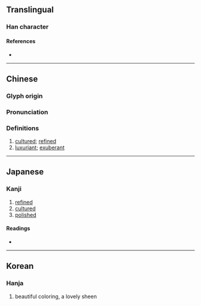 {{character info/new}}
{{also|或}}
==Translingual==

===Han character===
{{Han char|rn=59|rad=彡|as=07|sn=10|four=53100|canj=IKRM|ids=⿻或⿰丿丿}}

====References====
* {{Han ref|kx=0363.140|dkj=09983|dj=0682.120|hdz=21405.130|uh=5F67|ud=24423|bh=D17B|bd=53627}}

----

==Chinese==
{{zh-forms|alt=㦽,𢒰,戫,𢒖,郁}}

===Glyph origin===
{{Han etym}}

===Pronunciation===
{{zh-pron
|m=yù
|c=juk1
|mc=y
|oc=y
|ma=
|cat=
}}

===Definitions===
{{zh-hanzi}}

# [[cultured]]; [[refined]]
# [[luxuriant]]; [[exuberant]]

----

==Japanese==

===Kanji===
{{ja-kanji|grade=|rs=彡07}}

# [[refined]]
# [[cultured]]
# [[polished]]

====Readings====
* {{ja-readings|on=[[いく]] (iku)|kun=[[あや]] (aya)}}

----

==Korean==

===Hanja===
{{ko-hanja|hangeul=욱|eumhun=|rv=uk|mr=uk|y=wuk}}

# beautiful coloring, a lovely sheen